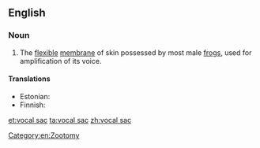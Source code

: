 ==English==
{{wikipedia}}

===Noun===
{{en-noun|head=[[vocal]] [[sac]]}}

# The [[flexible]] [[membrane]] of skin possessed by most male [[frog]]s, used for amplification of its voice. 

====Translations====
{{trans-top|flexible voice-amplifying membrane of male frog}}
* Estonian: {{t|et|häälepõis}}
* Finnish: {{t|fi|äänirakko}}
{{trans-mid}}
{{trans-bottom}}

[[Category:en:Zootomy]]

[[et:vocal sac]]
[[ta:vocal sac]]
[[zh:vocal sac]]